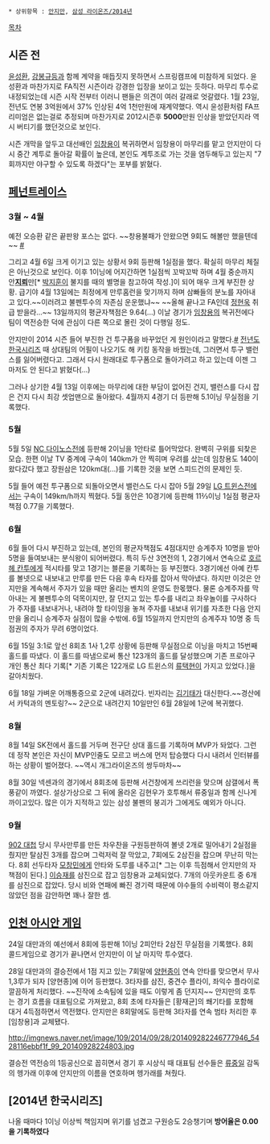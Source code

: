  * 상위항목 : [[안지만]], [[삼성 라이온즈/2014년]]

[[목차]]
== 시즌 전 ==
[[윤성환]], [[강봉규]]등과 함께 계약을 매듭짓지 못하면서 스프링캠프에 미참하게 되었다. 윤성환과 마찬가지로 FA직전 시즌이라 강경한 입장을 보이고 있는 듯하다. 마무리 투수로 내정되었는데 시즌 시작 전부터 이러니 팬들은 의견이 여러 갈래로 엇갈렸다. 1월 23일, 전년도 연봉 3억원에서 37% 인상된 4억 1천만원에 재계약했다. 역시 윤성환처럼 FA프리미엄은 없는걸로 추정되며 마찬가지로 2012시즌후 '''5000'''만원 인상을 받았던지라 역시 버티기를 했던것으로 보인다.

시즌 개막을 앞두고 대선배인 [[임창용]]이 복귀하면서 임창용이 마무리를 맡고 안지만이 다시 중간 계투로 돌아갈 확률이 높은데, 본인도 계투조로 가는 것을 염두해두고 있는지 "7회까지만 야구할 수 있도록 하겠다"는 포부를 밝혔다.

== [[페넌트레이스]] ==
=== 3월 ~ 4월 ===
예전 오승환 같은 끝판왕 포스는 없다. ~~창용불패가 안왔으면 9회도 해볼만 했을텐데~~
[http://sports.news.nate.com/view/20140327n30813 #]

그리고 4월 6일 크게 이기고 있는 상황서 9회 등판해 1실점을 했다. 확실히 마무리 체질은 아닌것으로 보인다. 이후 1이닝에 어지간하면 1실점씩 꼬박꼬박 하며 4월 중순까지 안'''[[지뢰]]'''만[* [[박지훈(야구선수)|박지훈]]이 불지를 때의 별명을 참고하여 작성.]이 되어 매우 크게 부진한 상황. 급기야 4월 13일에는 최정에게 만루홈런을 맞기까지 하며 삼빠들의 분노를 자아내고 있다.~~이러려고 불펜투수의 자존심 운운했냐~~ ~~올해 끝나고 FA인데 [[정현욱]] 취급 받을라...~~ 13일까지의 평균자책점은 9.64(...) 이날 경기가 [[임창용]]의 복귀전에다 팀이 역전승한 덕에 관심이 다른 쪽으로 몰린 것이 다행일 정도.

안지만이 2014 시즌 들어 부진한 건 투구폼을 바꾸었던 게 원인이라고 말했다.[http://sports.news.naver.com/sports/index.nhn?category=kbo&ctg=news&mod=read&office_id=382&article_id=0000200698 #] [[2013년 한국시리즈|전년도 한국시리즈]] 때 상대팀의 어필이 나오기도 해 키킹 동작을 바꿨는데, 그러면서 투구 밸런스를 잃어버렸다고. 그래서 다시 원래대로 투구폼으로 돌아가려고 하고 있는데 이젠 그마저도 안 된다고 밝혔다(...)

그러나 상기한 4월 13일 이후에는 마무리에 대한 부담이 없어진 건지, 밸런스를 다시 잡은 건지 다시 최강 셋업맨으로 돌아왔다. 4월까지 4경기 더 등판해 5.1이닝 무실점을 기록했다.

=== 5월 ===
5월 5일 [[NC 다이노스]]전에 등판해 2이닝을 1안타로 틀어막았다. 완벽히 구위를 되찾은 모습. 한편 이날 TV 중계에 구속이 140km가 안 찍히며 우려를 샀는데 임창용도 140이 왔다갔다 했고 장원삼은 120km대(...)를 기록한 것을 보면 스피드건의 문제인 듯.

5월 들어 예전 투구폼으로 되돌아오면서 밸런스도 다시 잡아 5월 29일 [[LG 트윈스]]전에서는 구속이 149km/h까지 찍혔다. 5월 동안은 10경기에 등판해 11⅔이닝 1실점 평균자책점 0.77을 기록했다.

=== 6월 ===
6월 들어 다시 부진하고 있는데, 본인의 평균자책점도 4점대지만 승계주자 10명을 받아 5명을 들여보내는 분식왕이 되어버렸다. 특히 두산 3연전의 1, 2경기에서 연속으로 [[호르헤 칸투]]에게 적시타를 맞고 1경기는 블론을 기록하는 등 부진했다. 3경기에선 아예 칸투를 볼넷으로 내보내고 만루를 만든 다음 후속 타자를 잡아서 막아냈다. 하지만 이것은 안지만을 계속해서 주자가 있을 때만 올리는 벤치의 운영도 한몫했다. 물론 승계주자를 막아내는 게 불펜투수의 덕목이지만, 잘 던지고 있는 투수를 내리고 좌우놀이를 구사하다가 주자를 내보내거나, 내려야 할 타이밍을 놓쳐 주자를 내보내 위기를 자초한 다음 안지만을 올리니 승계주자 실점이 많을 수밖에. 6월 15일까지 안지만의 승계주자 10명 중 득점권의 주자가 무려 6명이었다.

6월 15일 3:1로 앞선 8회초 1사 1,2루 상황에 등판해 무실점으로 이닝을 마치고 15번째 홀드를 따냈다. 이 홀드를 따냄으로써 통산 123개의 홀드를 달성했으며 기존 프로야구 개인 통산 최다 기록[* 기존 기록은 122개로 LG 트윈스의 [[류택현|류택현]]이 가지고 있었다.]을 갈아치웠다.

6월 18일 가벼운 어깨통증으로 2군에 내려갔다. 빈자리는 [[김기태(1987)|김기태]]가 대신한다.~~경산에서 카턱과의 멘토링?~~ 2군으로 내려간지 10일만인 6월 28일에 1군에 복귀했다.

=== 8월 ===
8월 14일 SK전에서 홀드를 거두며 전구단 상대 홀드를 기록하며 MVP가 돠었다. 그런데 정작 본인은 자신이 MVP인줄도 모르고 버스에 먼저 탑승했다 다시 내려서 인터뷰를 하는 상황이 벌어졌다. ~~역시 개그라이온즈의 쌍두마차~~

8월 30일 넥센과의 경기에서 8회초에 등판해 서건창에게 쓰리런을 맞으며 삼갤에서 폭풍같이 까였다. 설상가상으로 그 뒤에 올라온 김현우가 호투해서 류중일과 함께 신나게 까이고있다. 많은 이가 지적하고 있는 삼성 불펜의 붕괴가 그에게도 예외가 아니다.

=== 9월 ===
[[902 대첩]] 당시 무사만루를 만든 차우찬을 구원등판하여 볼넷 2개로 밀어내기 2실점을 줬지만 탈삼진 3개를 잡으며 그럭저럭 잘 막았고, 7회에도 2삼진을 잡으며 무난히 막는다. 8회 선두타자 [[모창민]]에게 안타와 도루를 내주고[* 그는 이후 득점해서 안지만의 자책점이 된다.] [[이승재]]를 삼진으로 잡고 임창용과 교체되었다. 7개의 아웃카운트 중 6개를 삼진으로 잡았다. 당시 비와 연패에 빠진 경기력 때문에 야수들의 수비력이 평소같지 않았던 점을 감안하면 꽤나 잘한 셈.

== [[2014 인천 아시안 게임/야구|인천 아시안 게임]] ==
24일 대만과의 예선에서 8회에 등판해 1이닝 2피안타 2삼진 무실점을 기록했다. 8회 콜드게임으로 경기가 끝나면서 안지만이 이 날 마지막 투수였다.

28일 대만과의 결승전에서 1점 지고 있는 7회말에 [[양현종]]이 연속 안타를 맞으면서 무사 1,3루가 되자 [양현종]에 이어 등판했다. 3타자를 삼진, 중견수 플라이, 좌익수 플라이로 깔끔하게 처리했다. ~~진작에 소속팀에 있을 때도 이렇게 좀 던지지~~ 안지만의 호투는 경기 흐름을 대표팀으로 가져왔고, 8회 초에 타자들은 [황재균]의 쐐기타를 포함해 대거 4득점하면서 역전했다. 안지만은 8회말에도 등판해 3타자를 연속 범타 처리한 후 [임창용]과 교체됐다.

http://imgnews.naver.net/image/109/2014/09/28/201409282246777946_5428116ebbf1f_99_20140928224803.jpg

결승전 역전승의 1등공신으로 꼽히면서 경기 후 시상식 때 대표팀 선수들은 [[류중일]] 감독의 헹가래 이후에 안지만의 이름을 연호하며 헹가래를 쳐줬다.

== [2014년 한국시리즈] ==
나올 때마다 1이닝 이상씩 책임지며 위기를 넘겼고 구원승도 2승챙기며 '''방어율은 0.00을 기록하였다'''
